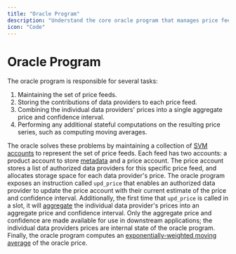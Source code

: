 ```yaml
---
title: "Oracle Program"
description: "Understand the core oracle program that manages price feeds, stores data provider contributions, and computes aggregate prices."
icon: "Code"
---
```


# Oracle Program

The oracle program is responsible for several tasks:

1. Maintaining the set of price feeds.
2. Storing the contributions of data providers to each price feed.
3. Combining the individual data providers' prices into a single aggregate price and confidence interval.
4. Performing any additional stateful computations on the resulting price series, such as computing moving averages.

The oracle solves these problems by maintaining a collection of [SVM accounts](../pythnet-reference/account-structure.md) to represent the set of price feeds.
Each feed has two accounts: a product account to store [metadata](../pythnet-reference/product-metadata.md) and a price account.
The price account stores a list of authorized data providers for this specific price feed, and allocates storage space for each data provider's price.
The oracle program exposes an instruction called `upd_price` that enables an authorized data provider to update the price account with their current estimate of the price and confidence interval.
Additionally, the first time that `upd_price` is called in a slot, it will [aggregate](price-aggregation.md) the individual data provider's prices into an aggregate price and confidence interval.
Only the aggregate price and confidence are made available for use in downstream applications; the individual data providers prices are internal state of the oracle program.
Finally, the oracle program computes an [exponentially-weighted moving average](ema-price-aggregation.md) of the oracle price.
